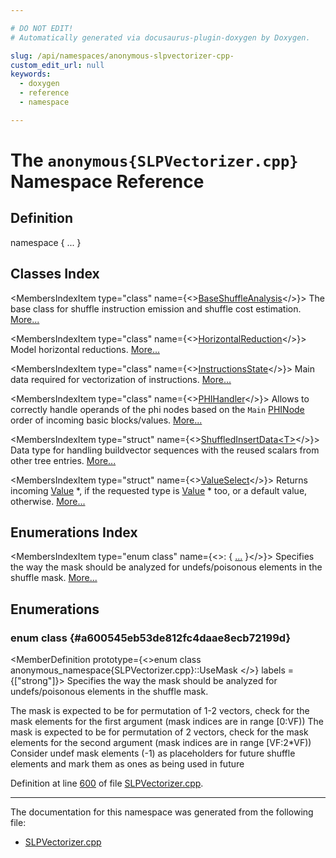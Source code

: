 ```yaml
---

# DO NOT EDIT!
# Automatically generated via docusaurus-plugin-doxygen by Doxygen.

slug: /api/namespaces/anonymous-slpvectorizer-cpp-
custom_edit_url: null
keywords:
  - doxygen
  - reference
  - namespace

---
```





# The `anonymous{SLPVectorizer.cpp}` Namespace Reference

<DoxygenPage pluginConfig={pluginConfig}>



## Definition

<CodeBlock>namespace &#123; ... &#125;</CodeBlock>

## Classes Index

<MembersIndex>

<MembersIndexItem
  type="class"
  name={<><a href="/docs/api/classes/anonymous-namespace-slpvectorizer-cpp-/baseshuffleanalysis">BaseShuffleAnalysis</a></>}>
The base class for shuffle instruction emission and shuffle cost estimation. <a href="/docs/api/classes/anonymous-namespace-slpvectorizer-cpp-/baseshuffleanalysis/#details">More...</a>
</MembersIndexItem>

<MembersIndexItem
  type="class"
  name={<><a href="/docs/api/classes/anonymous-namespace-slpvectorizer-cpp-/horizontalreduction">HorizontalReduction</a></>}>
Model horizontal reductions. <a href="/docs/api/classes/anonymous-namespace-slpvectorizer-cpp-/horizontalreduction/#details">More...</a>
</MembersIndexItem>

<MembersIndexItem
  type="class"
  name={<><a href="/docs/api/classes/anonymous-namespace-slpvectorizer-cpp-/instructionsstate">InstructionsState</a></>}>
Main data required for vectorization of instructions. <a href="/docs/api/classes/anonymous-namespace-slpvectorizer-cpp-/instructionsstate/#details">More...</a>
</MembersIndexItem>

<MembersIndexItem
  type="class"
  name={<><a href="/docs/api/classes/anonymous-namespace-slpvectorizer-cpp-/phihandler">PHIHandler</a></>}>
Allows to correctly handle operands of the phi nodes based on the <code>Main</code> <a href="/docs/api/classes/llvm/phinode">PHINode</a> order of incoming basic blocks/values. <a href="/docs/api/classes/anonymous-namespace-slpvectorizer-cpp-/phihandler/#details">More...</a>
</MembersIndexItem>

<MembersIndexItem
  type="struct"
  name={<><a href="/docs/api/structs/anonymous-namespace-slpvectorizer-cpp-/shuffledinsertdata">ShuffledInsertData&lt;T&gt;</a></>}>
Data type for handling buildvector sequences with the reused scalars from other tree entries. <a href="/docs/api/structs/anonymous-namespace-slpvectorizer-cpp-/shuffledinsertdata/#details">More...</a>
</MembersIndexItem>

<MembersIndexItem
  type="struct"
  name={<><a href="/docs/api/structs/anonymous-namespace-slpvectorizer-cpp-/valueselect">ValueSelect</a></>}>
Returns incoming <a href="/docs/api/classes/llvm/value">Value</a> &#42;, if the requested type is <a href="/docs/api/classes/llvm/value">Value</a> &#42; too, or a default value, otherwise. <a href="/docs/api/structs/anonymous-namespace-slpvectorizer-cpp-/valueselect/#details">More...</a>
</MembersIndexItem>

</MembersIndex>

## Enumerations Index

<MembersIndex>

<MembersIndexItem
  type="enum class"
  name={<>:  &#123; <a href="#a600545eb53de812fc4daae8ecb72199d">...</a> &#125;</>}>
Specifies the way the mask should be analyzed for undefs/poisonous elements in the shuffle mask. <a href="#a600545eb53de812fc4daae8ecb72199d">More...</a>
</MembersIndexItem>

</MembersIndex>


<SectionDefinition>

## Enumerations

### enum class  {#a600545eb53de812fc4daae8ecb72199d}

<MemberDefinition
  prototype={<>enum class anonymous_namespace&#123;SLPVectorizer.cpp&#125;::UseMask </>}
 labels = {["strong"]}>
Specifies the way the mask should be analyzed for undefs/poisonous elements in the shuffle mask.

<EnumerationList title="Enumeration values">

<Link id="a600545eb53de812fc4daae8ecb72199da8545ba2c4d270d3cca72fb93da2a21d8" />
<EnumerationListItem name="FirstArg">
The mask is expected to be for permutation of 1-2 vectors, check for the mask elements for the first argument (mask indices are in range &#91;0:VF))
</EnumerationListItem>

<Link id="a600545eb53de812fc4daae8ecb72199da018f3de8f2e77f6f34af68e83516cb9f" />
<EnumerationListItem name="SecondArg">
The mask is expected to be for permutation of 2 vectors, check for the mask elements for the second argument (mask indices are in range &#91;VF:2&#42;VF))
</EnumerationListItem>

<Link id="a600545eb53de812fc4daae8ecb72199da3e1e09be16e530770bc81cd5f2b2edb9" />
<EnumerationListItem name="UndefsAsMask">
Consider undef mask elements (-1) as placeholders for future shuffle elements and mark them as ones as being used in future
</EnumerationListItem>

</EnumerationList>

Definition at line <a href="/docs/api/files/lib/lib/transforms/lib/transforms/vectorize/slpvectorizer-cpp/#l00600">600</a> of file <a href="/docs/api/files/lib/lib/transforms/lib/transforms/vectorize/slpvectorizer-cpp">SLPVectorizer.cpp</a>.
</MemberDefinition>

</SectionDefinition>

<hr/>

The documentation for this namespace was generated from the following file:

<ul>
<li><a href="/docs/api/files/lib/lib/transforms/lib/transforms/vectorize/slpvectorizer-cpp">SLPVectorizer.cpp</a></li>
</ul>

</DoxygenPage>
